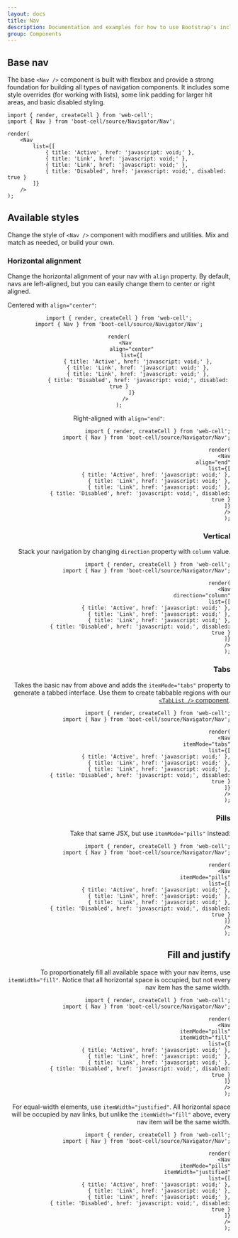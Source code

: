 ```yaml
---
layout: docs
title: Nav
description: Documentation and examples for how to use Bootstrap’s included navigation components.
group: Components
---
```




## Base nav

The base `<Nav />` component is built with flexbox and provide a strong foundation for building all types of navigation components.
It includes some style overrides (for working with lists), some link padding for larger hit areas, and basic disabled styling.

<Example>
    <Nav
        list={[
            { title: 'Active', href: 'javascript: void;' },
            { title: 'Link', href: 'javascript: void;' },
            { title: 'Link', href: 'javascript: void;' },
            { title: 'Disabled', href: 'javascript: void;', disabled: true }
        ]}
    />
</Example>

```TSX
import { render, createCell } from 'web-cell';
import { Nav } from 'boot-cell/source/Navigator/Nav';

render(
    <Nav
        list={[
            { title: 'Active', href: 'javascript: void;' },
            { title: 'Link', href: 'javascript: void;' },
            { title: 'Link', href: 'javascript: void;' },
            { title: 'Disabled', href: 'javascript: void;', disabled: true }
        ]}
    />
);
```

## Available styles

Change the style of `<Nav />` component with modifiers and utilities. Mix and match as needed, or build your own.

### Horizontal alignment

Change the horizontal alignment of your nav with `align` property.
By default, navs are left-aligned, but you can easily change them to center or right aligned.

Centered with `align="center"`:

<Example>
    <Nav
        align="center"
        list={[
            { title: 'Active', href: 'javascript: void;' },
            { title: 'Link', href: 'javascript: void;' },
            { title: 'Link', href: 'javascript: void;' },
            { title: 'Disabled', href: 'javascript: void;', disabled: true }
        ]}
    />
</Example>

```TSX
import { render, createCell } from 'web-cell';
import { Nav } from 'boot-cell/source/Navigator/Nav';

render(
    <Nav
        align="center"
        list={[
            { title: 'Active', href: 'javascript: void;' },
            { title: 'Link', href: 'javascript: void;' },
            { title: 'Link', href: 'javascript: void;' },
            { title: 'Disabled', href: 'javascript: void;', disabled: true }
        ]}
    />
);
```

Right-aligned with `align="end"`:

<Example>
    <Nav
        align="end"
        list={[
            { title: 'Active', href: 'javascript: void;' },
            { title: 'Link', href: 'javascript: void;' },
            { title: 'Link', href: 'javascript: void;' },
            { title: 'Disabled', href: 'javascript: void;', disabled: true }
        ]}
    />
</Example>

```TSX
import { render, createCell } from 'web-cell';
import { Nav } from 'boot-cell/source/Navigator/Nav';

render(
    <Nav
        align="end"
        list={[
            { title: 'Active', href: 'javascript: void;' },
            { title: 'Link', href: 'javascript: void;' },
            { title: 'Link', href: 'javascript: void;' },
            { title: 'Disabled', href: 'javascript: void;', disabled: true }
        ]}
    />
);
```

### Vertical

Stack your navigation by changing `direction` property with `column` value.

<Example>
    <Nav
        direction="column"
        list={[
            { title: 'Active', href: 'javascript: void;' },
            { title: 'Link', href: 'javascript: void;' },
            { title: 'Link', href: 'javascript: void;' },
            { title: 'Disabled', href: 'javascript: void;', disabled: true }
        ]}
    />
</Example>

```TSX
import { render, createCell } from 'web-cell';
import { Nav } from 'boot-cell/source/Navigator/Nav';

render(
    <Nav
        direction="column"
        list={[
            { title: 'Active', href: 'javascript: void;' },
            { title: 'Link', href: 'javascript: void;' },
            { title: 'Link', href: 'javascript: void;' },
            { title: 'Disabled', href: 'javascript: void;', disabled: true }
        ]}
    />
);
```

### Tabs

Takes the basic nav from above and adds the `itemMode="tabs"` property to generate a tabbed interface.
Use them to create tabbable regions with our [`<TabList />` component](components/tablist).

<Example>
    <Nav
        itemMode="tabs"
        list={[
            { title: 'Active', href: 'javascript: void;' },
            { title: 'Link', href: 'javascript: void;' },
            { title: 'Link', href: 'javascript: void;' },
            { title: 'Disabled', href: 'javascript: void;', disabled: true }
        ]}
    />
</Example>

```TSX
import { render, createCell } from 'web-cell';
import { Nav } from 'boot-cell/source/Navigator/Nav';

render(
    <Nav
        itemMode="tabs"
        list={[
            { title: 'Active', href: 'javascript: void;' },
            { title: 'Link', href: 'javascript: void;' },
            { title: 'Link', href: 'javascript: void;' },
            { title: 'Disabled', href: 'javascript: void;', disabled: true }
        ]}
    />
);
```

### Pills

Take that same JSX, but use `itemMode="pills"` instead:

<Example>
    <Nav
        itemMode="pills"
        list={[
            { title: 'Active', href: 'javascript: void;' },
            { title: 'Link', href: 'javascript: void;' },
            { title: 'Link', href: 'javascript: void;' },
            { title: 'Disabled', href: 'javascript: void;', disabled: true }
        ]}
    />
</Example>

```TSX
import { render, createCell } from 'web-cell';
import { Nav } from 'boot-cell/source/Navigator/Nav';

render(
    <Nav
        itemMode="pills"
        list={[
            { title: 'Active', href: 'javascript: void;' },
            { title: 'Link', href: 'javascript: void;' },
            { title: 'Link', href: 'javascript: void;' },
            { title: 'Disabled', href: 'javascript: void;', disabled: true }
        ]}
    />
);
```

## Fill and justify

To proportionately fill all available space with your nav items, use `itemWidth="fill"`.
Notice that all horizontal space is occupied, but not every nav item has the same width.

<Example>
    <Nav
        itemMode="pills"
        itemWidth="fill"
        list={[
            { title: 'Active', href: 'javascript: void;' },
            { title: 'Link', href: 'javascript: void;' },
            { title: 'Link', href: 'javascript: void;' },
            { title: 'Disabled', href: 'javascript: void;', disabled: true }
        ]}
    />
</Example>

```TSX
import { render, createCell } from 'web-cell';
import { Nav } from 'boot-cell/source/Navigator/Nav';

render(
    <Nav
        itemMode="pills"
        itemWidth="fill"
        list={[
            { title: 'Active', href: 'javascript: void;' },
            { title: 'Link', href: 'javascript: void;' },
            { title: 'Link', href: 'javascript: void;' },
            { title: 'Disabled', href: 'javascript: void;', disabled: true }
        ]}
    />
);
```

For equal-width elements, use `itemWidth="justified"`. All horizontal space will be occupied by nav links,
but unlike the `itemWidth="fill"` above, every nav item will be the same width.

<Example>
    <Nav
        itemMode="pills"
        itemWidth="justified"
        list={[
            { title: 'Active', href: 'javascript: void;' },
            { title: 'Link', href: 'javascript: void;' },
            { title: 'Link', href: 'javascript: void;' },
            { title: 'Disabled', href: 'javascript: void;', disabled: true }
        ]}
    />
</Example>

```TSX
import { render, createCell } from 'web-cell';
import { Nav } from 'boot-cell/source/Navigator/Nav';

render(
    <Nav
        itemMode="pills"
        itemWidth="justified"
        list={[
            { title: 'Active', href: 'javascript: void;' },
            { title: 'Link', href: 'javascript: void;' },
            { title: 'Link', href: 'javascript: void;' },
            { title: 'Disabled', href: 'javascript: void;', disabled: true }
        ]}
    />
);
```
